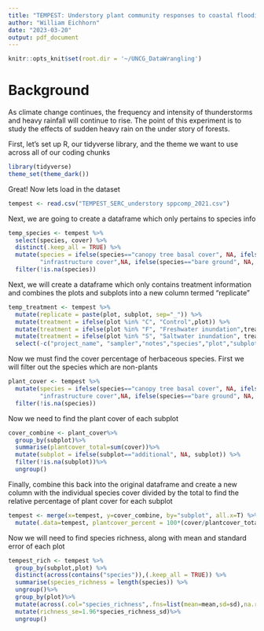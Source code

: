 ```yaml
---
title: "TEMPEST: Understory plant community responses to coastal flooding"
author: "William Eichhorn"
date: "2023-03-20"
output: pdf_document
---
```

```r
knitr::opts_knit$set(root.dir = '~/UNCG_DataWrangling')
```

# Background

As climate change continues, the frequency and intensity of thunderstorms and 
heavy rainfall will continue to rise. The point of this experiment is to study
the effects of sudden heavy rain on the under story of forests. 


First, let's set up R, our tidyverse library, and the theme we want to use 
across all of our coding chunks
```r
library(tidyverse)
theme_set(theme_dark())
```


Great! Now lets load in the dataset
```r
tempest <- read.csv("TEMPEST_SERC_understory sppcomp_2021.csv")

```


Next, we are going to create a dataframe which only pertains to species info
```r

temp_species <- tempest %>% 
  select(species, cover) %>% 
  distinct(.keep_all = TRUE) %>%
  mutate(species = ifelse(species=="canopy tree basal cover", NA, ifelse(species==
         "infrastructure cover",NA, ifelse(species=="bare ground", NA, species))))%>%
  filter(!is.na(species))
```


Next, we will create a dataframe which only contains treatment information
and combines the plots and subplots into a new column termed "replicate"
```r
temp_treatment <- tempest %>% 
  mutate(replicate = paste(plot, subplot, sep="_")) %>%
  mutate(treatment = ifelse(plot %in% "C", "Control",plot)) %>% 
  mutate(treatment = ifelse(plot %in% "F", "Freshwater inundation",treatment)) %>% 
  mutate(treatment = ifelse(plot %in% "S", "Saltwater inundation", treatment)) %>% 
  select(-c("project_name", "sampler","notes","species","plot","subplot")) 

```


Now we must find the cover percentage of herbaceous species. First we will
filter out the species which are non-plants
```r

plant_cover <- tempest %>% 
  mutate(species = ifelse(species=="canopy tree basal cover", NA, ifelse(species==
         "infrastructure cover",NA, ifelse(species=="bare ground", NA, species))))%>%
  filter(!is.na(species))
```


Now we need to find the plant cover of each subplot
```r
cover_combine <- plant_cover%>%
  group_by(subplot)%>%
  summarise(plantcover_total=sum(cover))%>%
  mutate(subplot = ifelse(subplot=="additional", NA, subplot)) %>% 
  filter(!is.na(subplot))%>%
  ungroup()
```

Finally, combine this back into the original dataframe and create a new column
with the individual species cover divided by the total to find the relative
percentage of plant cover for each subplot
```r
tempest <- merge(x=tempest, y=cover_combine, by="subplot", all.x=T) %>% 
  mutate(.data=tempest, plantcover_percent = 100*(cover/plantcover_total))

```

Now we will need to find species richness, along with mean and standard error of
each plot

```r

tempest_rich <- tempest %>%
  group_by(subplot,plot) %>% 
  distinct(across(contains("species")),(.keep_all = TRUE)) %>% 
  summarise(species_richness = length(species)) %>% 
  ungroup()%>%
  group_by(plot)%>%
  mutate(across(.col="species_richness",.fns=list(mean=mean,sd=sd),na.rm=TRUE))%>%
  mutate(richness_se=1.96*species_richness_sd)%>%
  ungroup()

```

